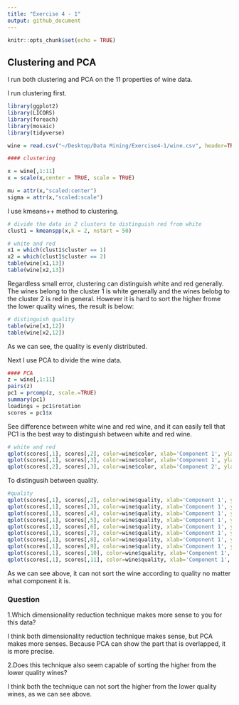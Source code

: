 ```yaml
---
title: "Exercise 4 - 1"
output: github_document
---
```


```r
knitr::opts_chunk$set(echo = TRUE)
```

## Clustering and PCA

I run both clustering and PCA on the 11 properties of wine data.

I run clustering first.
```r
library(ggplot2)
library(LICORS)  
library(foreach)
library(mosaic)
library(tidyverse)

wine = read.csv("~/Desktop/Data Mining/Exercise4-1/wine.csv", header=TRUE)
```

```r
#### clustering

x = wine[,1:11]
x = scale(x,center = TRUE, scale = TRUE)

mu = attr(x,"scaled:center")
sigma = attr(x,"scaled:scale")
```

I use kmeans++ method to clustering.
```r
# divide the data in 2 clusters to distinguish red from white
clust1 = kmeanspp(x,k = 2, nstart = 50)
```

```r
# white and red
x1 = which(clust1$cluster == 1)
x2 = which(clust1$cluster == 2)
table(wine[x1,13])
table(wine[x2,13])
```

Regardless small error, clustering can distinguish white and red generally. The wines belong to the cluster 1 is white generally and the wines belobg to the cluster 2 is red in general.
However it is hard to sort the higher frome the lower quality wines, the result is below:
```r
# distinguish quality
table(wine[x1,12])
table(wine[x2,12])
```

As we can see, the quality is evenly distributed.

Next I use PCA to divide the wine data.

```r
#### PCA
z = wine[,1:11]
pairs(z)
pc1 = prcomp(z, scale.=TRUE)
summary(pc1)
loadings = pc1$rotation
scores = pc1$x
```

See difference between white wine and red wine, and it can easily tell that PC1 is the best way to distinguish between white and red wine.



```r
# white and red
qplot(scores[,1], scores[,2], color=wine$color, xlab='Component 1', ylab='Component 2')
qplot(scores[,1], scores[,3], color=wine$color, xlab='Component 1', ylab='Component 3')
qplot(scores[,2], scores[,3], color=wine$color, xlab='Component 2', ylab='Component 3')
```

To distingusih between quality.
```r
#quality
qplot(scores[,1], scores[,2], color=wine$quality, xlab='Component 1', ylab='Component 2')
qplot(scores[,1], scores[,3], color=wine$quality, xlab='Component 1', ylab='Component 3')
qplot(scores[,1], scores[,4], color=wine$quality, xlab='Component 1', ylab='Component 4')
qplot(scores[,1], scores[,5], color=wine$quality, xlab='Component 1', ylab='Component 5')
qplot(scores[,1], scores[,6], color=wine$quality, xlab='Component 1', ylab='Component 6')
qplot(scores[,1], scores[,7], color=wine$quality, xlab='Component 1', ylab='Component 7')
qplot(scores[,1], scores[,8], color=wine$quality, xlab='Component 1', ylab='Component 8')
qplot(scores[,1], scores[,9], color=wine$quality, xlab='Component 1', ylab='Component 9')
qplot(scores[,1], scores[,10], color=wine$quality, xlab='Component 1', ylab='Component 10')
qplot(scores[,1], scores[,11], color=wine$quality, xlab='Component 1', ylab='Component 11')

```

As we can see above, it can not sort the wine according to quality no matter what component it is.

### Question

1.Which dimensionality reduction technique makes more sense to you for this data? 

I think both dimensionality reduction technique makes sense, but PCA makes more senses. Because PCA can show the part that is overlapped, it is more precise.


2.Does this technique also seem capable of sorting the higher from the lower quality wines?

I think both the technique can not sort the higher from the lower quality wines, as we can see above.